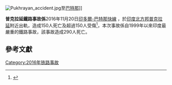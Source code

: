 {{Infobox rail accident
|image =
|caption =
|title = 普克拉延鐵路事故
|date = 2016年11月20日
|time = 11月20日3:10 [[印度標準時間|當地時間]]<br/>(11月19日21:40 [[协调世界时|UTC]])
|timezone = [[印度標準時間|印度標準時間]] [[UTC+05:30|UTC+05:30]]
| map_type = India Uttar Pradesh#India
| map = 
| map_alt = 
| map_overlay = 
| map_dot_label = 普克拉延
| map_size = 
| map_caption = 
|location = [[北方邦|北方邦]][[普克拉延|普克拉延]]
|country = [[印度|印度]]
| latd = 26
| latm = 13  
| lats = 50
| latNS = N
| longd = 79
| longm = 50
| longs = 54
| longEW = E
|coordinates =
|line = [[印多爾-巴特那快線|印多爾-巴特那快線]]
|operator = [[印度鐵路公司|印度鐵路公司]] [[西部鐵路區|西部鐵路區]]
|type = [[出軌|出軌]]
|cause = 調查中
|carriage = 14
|trains = 1
|pax =
|deaths = 150
|injuries = ≈150
}}
[[File:Pukhrayan_accident.jpg|thumb]]至[[巴特那|巴特那]]]]

<!-- Per MOS:BOLDTITLE and WP:SBE, neither the article's title nor related text appears in bold. -->'''普克拉延鐵路事故係'''2016年11月20日[[印多爾-巴特那快線|印多爾-巴特那快線]] ，於[[印度|印度]][[北方邦|北方邦]][[普克拉延|普克拉延]]附近出軌，造成150人死亡及超過150人受傷<ref name="Pukhrayan2016">{{cite news|title=Indore-Patna Express derailment: Toll touches 150; deadliest rail mishap since 1999|url=http://timesofindia.indiatimes.com/india/Indore-Patna-Express-derailment-Toll-touches-150-deadliest-rail-mishap-since-1999/articleshow/55565092.cms|accessdate=22 November 2016|publisher=The Times of India|archive-date=2021-01-22|archive-url=https://web.archive.org/web/20210122142604/https://timesofindia.indiatimes.com/india/Indore-Patna-Express-derailment-Toll-touches-150-deadliest-rail-mishap-since-1999/articleshow/55565092.cms|dead-url=no}}</ref>，本次事故係自1999年{{link-en|加沙爾鐵路事故|Gaisal train disaster}}以來印度最嚴重的鐵路事故，該事故造成290人死亡。

==參考文獻==
{{reflist}}

[[Category:2016年铁路事故|Category:2016年铁路事故]]